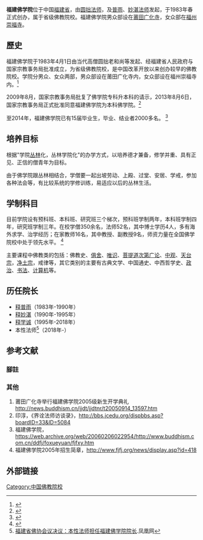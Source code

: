 {{Infobox University
|Name        = 福建佛学院
|EnglishName = 
|SealImage   = 
|SealInfo    = 
|image_name  = 
|image_size  = 
|Motto       = 
|Established = 1983年4月1日
|Type        = 宗教院校
|president   = 本性法师
|secretary   = 
|provost     = 
|Affiliations= 
|Location    = {{CHN}}<br>[[福建省|福建省]][[莆田市|莆田市]][[广化寺_(莆田)|广化寺]]（男众部）<br>[[福建省|福建省]][[福州市|福州市]][[崇福寺_(福州)|崇福寺]]（女众部）
|colors      = 
|Area        = 
|Department  =
|Faculty     = 
|Student     = 
|Website     = http://www.zgfxy.cn/
}}

'''福建佛学院'''位于中国[[福建省|福建省]]，由[[释圆拙|圆拙法师]]，及[[释普雨|普雨]]、[[释妙湛|妙湛法师]]发起，于1983年春正式创办，属于省级佛教院校。福建佛学院男众部设在[[莆田|莆田]][[广化寺_(莆田)|广化寺]]，女众部在[[福州|福州]][[崇福寺_(福州)|崇福寺]]。

==歷史==
福建佛学院于1983年4月1日由当代高僧圆拙老和尚等发起、经福建省人民政府与国家宗教事务局批准成立，为省级佛教院校，是中国改革开放以来创办较早的佛教院校。学院分男众、女众两部，男众部设在莆田广化寺内，女众部设在福州崇福寺内。<ref>{{cite news|url=http://www.fjmzzj.gov.cn/News_Info.aspx?TypeID=103&ID=7609|title=福建佛学院简介|work=|publisher=福建省民族与宗教事务厅|language=zh|date=2012-09-25|accessdate=}}{{dead link|date=2018年4月 |bot=InternetArchiveBot |fix-attempted=yes }}</ref>

2009年8月，国家宗教事务局批复了佛学院专科升本科的请示，2013年8月6日，国家宗教事务局正式批准同意福建佛学院为本科佛学院。<ref >{{cite news|url=http://www.chinabuddhism.com.cn/gg/2013-08-22/3539.html|title=国家宗教事务局关于同意福建佛学院为本科佛学院的批复|work=|publisher=中国佛教协会|language=zh|date=2013-08-06|accessdate=}}</ref>

至2014年，福建佛学院已有15届毕业生，毕业、结业者2000多名。
<ref >{{citenews|url=http://www.chinanews.com/cul/2014/07-02/6344584.shtml |title=福建佛学院举行2014届学僧毕业典礼|work=|publisher=|language=zh|date=2014-07-02|accessdate=}}</ref>

==培养目标==
根据"学院[[丛林|丛林]]化，丛林学院化"的办学方式，以培养德才兼备，修学并重、具有正见、正信的僧青年为目标。

由于佛学院跟丛林相结合，学僧要一起出坡劳动、上殿、过堂、安居、学戒，参加各种法会等，有比较系统的学修训练，易适应以后的丛林生活。

==学制科目==
目前学院设有预科班、本科班、研究班三个梯次，预科班学制两年，本科班学制四年，研究班学制三年。在校学僧350余名，法师52名，其中博士学历4人，多有海外求学、治学经历；在家教师16名，其中教授、副教授9名，师资力量在全国佛学院校中处于领先水平。
<ref>{{cite journal zh |last=普光|first=|authorlink=|coauthors=|title=南山风范显宗风 薪火相传三十年|journal=法音 |volume= |issue=1006-7558|pages=|id= |url=http://xuewen.cnki.net/CJFD-ZGZJ201311015.html|accessdate= |quote= |date=2013年11月}}</ref>

主要课程中佛教类的包括：佛教史、[[俱舍|俱舍]]、[[唯识|唯识]]、[[菩提道次第广论|菩提道次第广论]]{{ref|lun}}、[[中观|中观]]、[[天台宗|天台宗]]，[[淨土宗_(中國)|净土宗]]，戒律等，其它类别的主要有古典文学、中国通史、中西哲学史、[[政治|政治]]、[[书法|书法]]、[[计算机|计算机]]等。

==历任院长==
* [[释普雨|释普雨]]（1983年-1990年）
* [[释妙湛|释妙湛]]（1990年-1995年）
* [[释学诚|释学诚]]（1995年-2018年）
* 本性法师<ref>[https://fo.ifeng.com/a/20180913/45162602_0.shtml 福建省佛协会议决议：本性法师担任福建佛学院院长].凤凰网</ref>（2018年-）

==参考文献==
===腳註===
{{reflist}}
===其他===
# 莆田广化寺举行福建佛学院2005级新生开学典礼 [http://news.buddhism.cn/jjdt/jjdtnr/t20050914_13597.htm http://news.buddhism.cn/jjdt/jjdtnr/t20050914_13597.htm]{{dead link|date=2018年4月 |bot=InternetArchiveBot |fix-attempted=yes }}
# 印淳，《界诠法师访谈录》，[http://bbs.jcedu.org/dispbbs.asp?boardID=33&ID=5084 http://bbs.jcedu.org/dispbbs.asp?boardID=33&ID=5084]{{Dead link|date=2018年6月 |bot=InternetArchiveBot |fix-attempted=no }}
# 福建佛学院，[https://web.archive.org/web/20060206022954/http://www.buddhism.com.cn/ddfj/foxueyuan/fjfxy.htm https://web.archive.org/web/20060206022954/http://www.buddhism.com.cn/ddfj/foxueyuan/fjfxy.htm]
# 福建佛学院2005年招生简章，[http://www.fjfj.org/news/display.asp?id=418 http://www.fjfj.org/news/display.asp?id=418]{{dead link|date=2018年4月 |bot=InternetArchiveBot |fix-attempted=yes }}

==外部链接==
{{中国内地宗教院校}}
[[Category:中国佛教院校|Category:中国佛教院校]]
